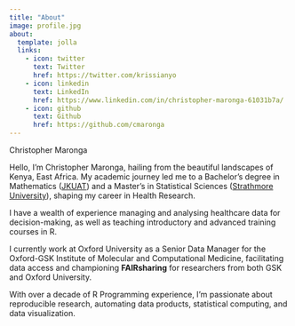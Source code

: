 ```yaml
---
title: "About"
image: profile.jpg
about:
  template: jolla
  links:
    - icon: twitter
      text: Twitter
      href: https://twitter.com/krissianyo
    - icon: linkedin
      text: LinkedIn
      href: https://www.linkedin.com/in/christopher-maronga-61031b7a/
    - icon: github
      text: Github
      href: https://github.com/cmaronga
---
```


Christopher Maronga

Hello, I'm Christopher Maronga, hailing from the beautiful landscapes of Kenya, East Africa. My academic journey led me to a Bachelor's degree in Mathematics ([JKUAT](https://www.jkuat.ac.ke/)) and a Master's in Statistical Sciences ([Strathmore University](https://strathmore.edu/)), shaping my career in Health Research.

I have a wealth of experience managing and analysing healthcare data for decision-making, as well as teaching introductory and advanced training courses in R.

I currently work at Oxford University as a Senior Data Manager for the Oxford-GSK Institute of Molecular and Computational Medicine, facilitating data access and championing **FAIRsharing** for researchers from both GSK and Oxford University.

With over a decade of R Programming experience, I'm passionate about reproducible research, automating data products, statistical computing, and data visualization.